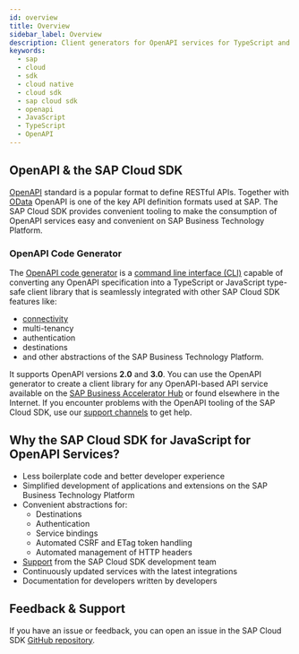 ```yaml
---
id: overview
title: Overview
sidebar_label: Overview
description: Client generators for OpenAPI services for TypeScript and JavaScript
keywords:
  - sap
  - cloud
  - sdk
  - cloud native
  - cloud sdk
  - sap cloud sdk
  - openapi
  - JavaScript
  - TypeScript
  - OpenAPI
---
```


## OpenAPI & the SAP Cloud SDK

[OpenAPI](https://www.openapis.org/) standard is a popular format to define RESTful APIs.
Together with [OData](../odata/overview.mdx) OpenAPI is one of the key API definition formats used at SAP.
The SAP Cloud SDK provides convenient tooling to make the consumption of OpenAPI services easy and convenient on SAP Business Technology Platform.

### OpenAPI Code Generator

The [OpenAPI code generator](generate-openapi-client.mdx) is a [command line interface (CLI)](generate-openapi-client.mdx#options-of-the-openapi-cli) capable of converting any OpenAPI specification into a TypeScript or JavaScript type-safe client library that is seamlessly integrated with other SAP Cloud SDK features like:

- [connectivity](../connectivity/destination.mdx)
- multi-tenancy
- authentication
- destinations
- and other abstractions of the SAP Business Technology Platform.

It supports OpenAPI versions **2.0** and **3.0**.
You can use the OpenAPI generator to create a client library for any OpenAPI-based API service available on the [SAP Business Accelerator Hub](https://api.sap.com/) or found elsewhere in the Internet.
If you encounter problems with the OpenAPI tooling of the SAP Cloud SDK, use our [support channels](/docs/overview/get-support) to get help.

## Why the SAP Cloud SDK for JavaScript for OpenAPI Services?

- Less boilerplate code and better developer experience
- Simplified development of applications and extensions on the SAP Business Technology Platform
- Convenient abstractions for:
  - Destinations
  - Authentication
  - Service bindings
  - Automated CSRF and ETag token handling
  - Automated management of HTTP headers
- [Support](https://github.com/SAP/cloud-sdk-js/issues/new/choose) from the SAP Cloud SDK development team
- Continuously updated services with the latest integrations
- Documentation for developers written by developers

## Feedback & Support

If you have an issue or feedback, you can open an issue in the SAP Cloud SDK [GitHub repository](https://github.com/SAP/cloud-sdk-js/issues/new/choose).
